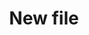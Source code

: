 ---
title: "New file"
description: "Description of your new file."
icon: "message-dots"
sidebarTitle: "Navi"
---